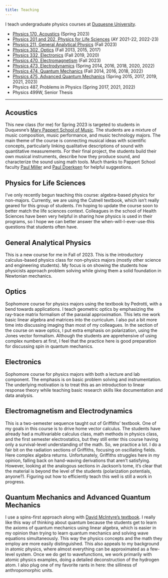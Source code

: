 ```yaml
---
title: Teaching
---
```


I teach undergraduate physics courses at [Duquesne University](http://duq.edu).

* [Physics 170, Acoustics](#acoustics) (Spring 2023)
* [Physics 201 and 202, Physics for Life Sciences](#physics-for-life-sciences) (AY 2021-22, 2022-23)
* [Physics 211, General Analytical Physics](#general-analytical-physics) (Fall 2023)
* [Physics 302, Optics](#optics) (Fall 2013, 2015, 2017)
* [Physics 332, Electronics](#electronics) (Fall 2019, 2020)
* [Physics 470, Electromagnetism](#electromagnetism-and-electrodynamics) (Fall 2023)
* [Physics 473, Electrodynamics](#electromagnetism-and-electrodynamics) (Spring 2014, 2016, 2018, 2020, 2022)
* [Physics 474, Quantum Mechanics](#quantum-mechanics-and-advanced-quantum-mechanics) (Fall 2014, 2016, 2018, 2022)
* [Physics 475, Advanced Quantum Mechanics](#quantum-mechanics-and-advanced-quantum-mechanics) (Spring 2015, 2017, 2019, 2021, 2023)
* Physics 487, Problems in Physics (Spring 2017, 2021, 2022)
* Physics 499W, Senior Thesis

------------------------

## Acoustics
This new class (for me) for Spring 2023 is targeted to students in Duquesne's [Mary Pappert School of Music](https://www.duq.edu/academics/colleges-and-schools/music/index.php?school=Mary+Pappert+School+of+Music).  The students are a mixture of music composition, music performance, and music technology majors.  The main theme of the course is connecting musical ideas with scientific concepts, particularly linking qualitative descriptions of sound with quantitative measurements.  For their final project, the students build their own musical instruments, describe how they produce sound, and characterize the sound using math tools.  Much thanks to Pappert School faculty [Paul Miller](http://www.theoryofpaul.net/) and [Paul Doerksen](https://www.duq.edu/faculty-and-staff/paul-doerksen.php) for helpful suggestions.

## Physics for Life Sciences
I've only recently begun teaching this course: algebra-based physics for non-majors.  Currently, we are using the Cutnell textbook, which isn't really geared for this group of students.  I'm hoping to update the course soon to better match the life sciences context.  Colleagues in the school of Health Sciences have been very helpful in sharing how physics is used in their programs, so I hope we can better answer the when-will-I-ever-use-this questions that students often have.

## General Analytical Physics
This is a new course for me in Fall of 2023.  This is the introductory calculus-based physics class for non-physics majors (mostly other science and engineering students).  My focus is on showing the students how physicists approach problem solving while giving them a solid foundation in Newtonian mechanics.

## Optics
Sophomore course for physics majors using the textbook by Pedrotti, with a bend towards applications.  I teach geometric optics by emphasizing the ray-trace matrix formalism of the paraxial approximation.  This lets me work basic linear algebra and matrices into the curriculum.  I also put a bit more time into discussing imaging than most of my colleagues.  In the section of the course on wave optics, I put extra emphasis on polarization, using the Jones vector formalism.  Although the students are apprehensive of using complex numbers at first, I feel that the practice here is good preparation for discussing spin in quantum mechanics.

## Electronics
Sophomore course for physics majors with both a lecture and lab component.  The emphasis is on basic problem solving and instrumentation.  The underlying motivation is to treat this as an introduction to linear response theory while teaching basic research skills like documentation and data analysis.

## Electromagnetism and Electrodynamics
This is a two-semester sequence taught out of Griffiths' textbook.  One of my goals in this course is to drive home vector calculus.  The students have already had a multivariable calculus class, math methods in physics class, and the first semester electrostatics, but they still enter this course having only a survival-level understanding of the math.  So, we practice a lot.  I do a fair bit on the radiation sections of Griffiths, focusing on oscillating fields.  Here complex algebra returns.  Unfortunately, Griffiths struggles here in my opinion, falling back on hand-waving derivations that aren't satisfying.  However, looking at the analogous sections in Jackson's tome, it's clear that the material is beyond the level of the students (polarization potentials, anyone?).  Figuring out how to efficiently teach this well is still a work in progress.

## Quantum Mechanics and Advanced Quantum Mechanics
I use a spins-first approach along with [David McIntyre's textbook](http://physics.oregonstate.edu/portfolioswiki/doku.php?id=texts:quantumbook:start).  I really like this way of thinking about quantum because the students get to learn the axioms of quantum mechanics using linear algebra, which is easier in my opinion than trying to learn quantum mechanics and solving wave equations simultaneously.  This way the physics concepts and the math they employ are more easily distinguished.  This also appeals to my background in atomic physics, where almost everything can be approximated as a few-level system.  Once we do get to wavefunctions, we work primarily with atomic physics examples, doing a detailed deconstruction of the hydrogen atom.  I also plug one of my favorite rants in here: the silliness of anthropomorphic units.